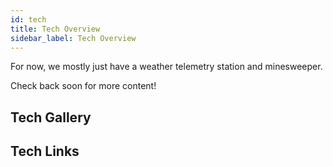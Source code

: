```yaml
---
id: tech
title: Tech Overview
sidebar_label: Tech Overview
---
```



For now, we mostly just have a weather telemetry station and minesweeper.

Check back soon for more content!

## Tech Gallery

<TechOverviewGallery />

## Tech Links

<TechLinkList />
